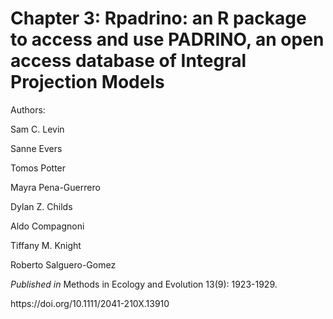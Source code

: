 \newpage

# Chapter 3: Rpadrino: an R package to access and use PADRINO, an open access database of Integral Projection Models

Authors:

Sam C. Levin

Sanne Evers

Tomos Potter

Mayra Pena-Guerrero

Dylan Z. Childs

Aldo Compagnoni

Tiffany M. Knight

Roberto Salguero-Gomez

*Published in* Methods in Ecology and Evolution 13(9): 1923-1929. 

https://doi.org/10.1111/2041-210X.13910

\includepdf[pages = -, nup = 1, pagecommand = {}]{rmd/published/rpdb-pdb.pdf}
